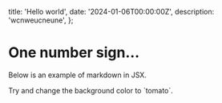   title: 'Hello world',
  date: '2024-01-06T00:00:00Z',
  description: 'wcnweucneune',
};

# One number sign…

Below is an example of markdown in JSX.

<div style={{ backgroundColor: 'violet', padding: '1rem' }}>
  Try and change the background color to `tomato`.
</div>
